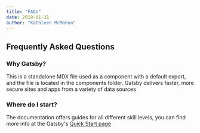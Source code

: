 ```yaml
---
title: "FAQs"
date: 2019-01-31
author: "Kathleen McMahon"
---
```


## Frequently Asked Questions

### Why Gatsby?

This is a standalone MDX file used as a component with a default export, and the file is located in the components folder. Gatsby delivers faster, more secure sites and apps from a variety of data
sources

### Where do I start?

The documentation offers guides for all different skill levels, you can
find more info at the Gatsby's [Quick Start page](https://www.gatsbyjs.org/docs/quick-start)

<!-- This default export overrides the default layout set in the
gasby-config.js file ensuring that the FAQ component isn't wrapped
by other elements -->

